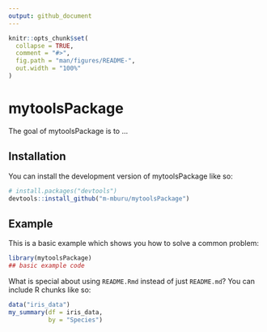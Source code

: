 ```yaml
---
output: github_document
---
```


<!-- README.md is generated from README.Rmd. Please edit that file -->

```r
knitr::opts_chunk$set(
  collapse = TRUE,
  comment = "#>",
  fig.path = "man/figures/README-",
  out.width = "100%"
)
```

# mytoolsPackage

<!-- badges: start -->
<!-- badges: end -->

The goal of mytoolsPackage is to ...

## Installation

You can install the development version of mytoolsPackage like so:


``` r
# install.packages("devtools")
devtools::install_github("m-mburu/mytoolsPackage")
```
## Example

This is a basic example which shows you how to solve a common problem:

```r
library(mytoolsPackage)
## basic example code
```

What is special about using `README.Rmd` instead of just `README.md`? You can include R chunks like so:

```r
data("iris_data")
my_summary(df = iris_data,
           by = "Species")
```

